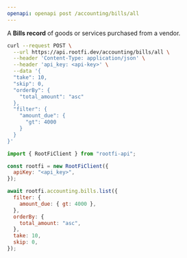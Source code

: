 ```yaml
---
openapi: openapi post /accounting/bills/all
---
```


A **Bills record** of goods or services purchased from a vendor.

<RequestExample>

```bash cURL
curl --request POST \
  --url https://api.rootfi.dev/accounting/bills/all \
  --header 'Content-Type: application/json' \
  --header 'api_key: <api-key>' \
  --data '{
  "take": 10,
  "skip": 0,
  "orderBy": {
    "total_amount": "asc"
  },
  "filter": {
    "amount_due": {
      "gt": 4000
    }
  }
}'
```

```javascript NodeJS
import { RootFiClient } from "rootfi-api";

const rootfi = new RootFiClient({
  apiKey: "<api_key>",
});

await rootfi.accounting.bills.list({
  filter: {
    amount_due: { gt: 4000 },
  },
  orderBy: {
    total_amount: "asc",
  },
  take: 10,
  skip: 0,
});
```

</RequestExample>
